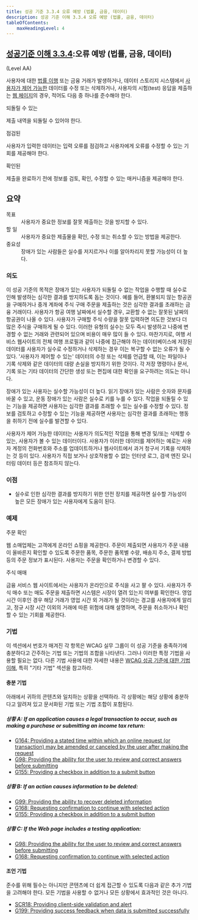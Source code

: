 ```yaml
---
title: 성공 기준 3.3.4 오류 예방 (법률, 금융, 데이터)
description: 성공 기준 이해 3.3.4 오류 예방 (법률, 금융, 데이터)
tableOfContents:
    maxHeadingLevel: 4
---
```



## [성공기준 이해 3.3.4](https://w3.org/TR/WCAG22#error-prevention-legal-financial-data):오류 예방 (법률, 금융, 데이터) 

(Level AA)

<Card title="성공 기준 (SC)"></Card>

사용자에 대한 [법률 이행](../../../glossary/legal-commitments) 또는 금융 거래가 발생하거나, 데이터 스토리지 시스템에서 [사용자가 제어 가능한](../../../glossary/user-controllable) 데이터를 수정 또는 삭제하거나, 사용자의 시험(test) 응답을 제출하는 [웹 페이지](../../../glossary/web-page)의 경우, 적어도 다음 중 하나를 준수해야 한다.

되돌릴 수 있는

제출 내역을 되돌릴 수 있어야 한다.

점검된

사용자가 입력한 데이터는 입력 오류를 점검하고 사용자에게 오류를 수정할 수 있는 기회를 제공해야 한다.

확인된

제출을 완료하기 전에 정보를 검토, 확인, 수정할 수 있는 매커니즘을 제공해야 한다.

## 요약

<dl>
<dt>목표</dt>
<dd>사용자가 중요한 정보를 잘못 제출하는 것을 방지할 수 있다.</dd>
<dt>할 일</dt>
<dd>사용자가 중요한 제출물을 확인, 수정 또는 취소할 수 있는 방법을 제공한다.</dd>
<dt>중요성</dt>
<dd>장애가 있는 사람들은 실수를 저지르거나 이를 알아차리지 못할 가능성이 더 높다.</dd>
</dl>

### 의도

이 성공 기준의 목적은 장애가 있는 사용자가 되돌릴 수 없는 작업을 수행할 때 실수로 인해 발생하는 심각한 결과를 방지하도록 돕는 것이다. 예를 들어, 환불되지 않는 항공권을 구매하거나 중개 계좌에 주식 구매 주문을 제출하는 것은 심각한 결과를 초래하는 금융 거래이다. 사용자가 항공 여행 날짜에서 실수할 경우, 교환할 수 없는 잘못된 날짜의 항공권이 나올 수 있다. 사용자가 구매할 주식 수량을 잘못 입력하면 의도한 것보다 더 많은 주식을 구매하게 될 수 있다. 이러한 유형의 실수는 모두 즉시 발생하고 나중에 변경할 수 없는 거래와 관련되어 있으며 비용이 매우 많이 들 수 있다. 마찬가지로, 여행 서비스 웹사이트의 전체 여행 프로필과 같이 나중에 접근해야 하는 데이터베이스에 저장된 데이터를 사용자가 실수로 수정하거나 삭제하는 경우 이는 복구할 수 없는 오류가 될 수 있다. '사용자가 제어할 수 있는' 데이터의 수정 또는 삭제를 언급할 때, 이는 파일이나 기록 삭제와 같은 데이터의 대량 손실을 방지하기 위한 것이다. 각 저장 명령이나 문서, 기록 또는 기타 데이터의 간단한 생성 또는 편집에 대한 확인을 요구하려는 의도는 아니다.

장애가 있는 사용자는 실수할 가능성이 더 높다. 읽기 장애가 있는 사람은 숫자와 문자를 바꿀 수 있고, 운동 장애가 있는 사람은 실수로 키를 누를 수 있다. 작업을 되돌릴 수 있는 기능을 제공하면 사용자는 심각한 결과를 초래할 수 있는 실수를 수정할 수 있다. 정보를 검토하고 수정할 수 있는 기능을 제공하면 사용자는 심각한 결과를 초래하는 행동을 취하기 전에 실수를 발견할 수 있다.

사용자가 제어 가능한 데이터는 사용자가 의도적인 작업을 통해 변경 및/또는 삭제할 수 있는, 사용자가 볼 수 있는 데이터이다. 사용자가 이러한 데이터를 제어하는 ​​예로는 사용자 계정의 전화번호와 주소를 업데이트하거나 웹사이트에서 과거 청구서 기록을 삭제하는 것 등이 있다. 사용자가 직접 보거나 상호작용할 수 없는 인터넷 로그, 검색 엔진 모니터링 데이터 등은 참조하지 않는다.

### 이점

*   실수로 인한 심각한 결과를 방지하기 위한 안전 장치를 제공하면 실수할 가능성이 높은 모든 장애가 있는 사용자에게 도움이 된다.

### 예제

주문 확인

웹 소매업체는 고객에게 온라인 쇼핑을 제공한다. 주문이 제출되면 사용자가 주문 내용이 올바른지 확인할 수 있도록 주문한 품목, 주문한 품목별 수량, 배송지 주소, 결제 방법 등의 주문 정보가 표시된다. 사용자는 주문을 확인하거나 변경할 수 있다.

주식 매매

금융 서비스 웹 사이트에서는 사용자가 온라인으로 주식을 사고 팔 수 있다. 사용자가 주식 매수 또는 매도 주문을 제출하면 시스템은 시장이 열려 있는지 여부를 확인한다. 영업 시간 이후인 경우 해당 거래가 영업 시간 외 거래가 될 것이라는 경고를 사용자에게 알리고, 정규 시장 시간 이외의 거래에 따른 위험에 대해 설명하며, 주문을 취소하거나 확인할 수 있는 기회를 제공한다.

### 기법

이 섹션에서 번호가 매겨진 각 항목은 WCAG 실무 그룹이 이 성공 기준을 충족하기에 충분하다고 간주하는 기법 또는 기법의 조합을 나타낸다. 그러나 이러한 특정 기법을 사용할 필요는 없다. 다른 기법 사용에 대한 자세한 내용은 [WCAG 성공 기준에 대한 기법 이해](understanding-techniques), 특히 "기타 기법" 섹션을 참고하라.

#### 충분 기법

아래에서 귀하의 콘텐츠와 일치하는 상황을 선택하라. 각 상황에는 해당 상황에 충분하다고 알려져 있고 문서화된 기법 또는 기법 조합이 포함된다.

##### 상황 A: If an application causes a legal transaction to occur, such as making a purchase or submitting an income tax return:

*   [G164: Providing a stated time within which an online request (or transaction) may be amended or canceled by the user after making the request](https://www.w3.org/WAI/WCAG22/Techniques/general/G164)
*   [G98: Providing the ability for the user to review and correct answers before submitting](https://www.w3.org/WAI/WCAG22/Techniques/general/G98)
*   [G155: Providing a checkbox in addition to a submit button](https://www.w3.org/WAI/WCAG22/Techniques/general/G155)

##### 상황 B: If an action causes information to be deleted:

*   [G99: Providing the ability to recover deleted information](https://www.w3.org/WAI/WCAG22/Techniques/general/G99)
*   [G168: Requesting confirmation to continue with selected action](https://www.w3.org/WAI/WCAG22/Techniques/general/G168)
*   [G155: Providing a checkbox in addition to a submit button](https://www.w3.org/WAI/WCAG22/Techniques/general/G155)

##### 상황 C: If the Web page includes a testing application:

*   [G98: Providing the ability for the user to review and correct answers before submitting](https://www.w3.org/WAI/WCAG22/Techniques/general/G98)
*   [G168: Requesting confirmation to continue with selected action](https://www.w3.org/WAI/WCAG22/Techniques/general/G168)

#### 조언 기법

준수를 위해 필수는 아니지만 콘텐츠에 더 쉽게 접근할 수 있도록 다음과 같은 추가 기법을 고려해야 한다. 모든 기법을 사용할 수 없거나 모든 상황에서 효과적인 것은 아니다.

*   [SCR18: Providing client-side validation and alert](https://www.w3.org/WAI/WCAG22/Techniques/client-side-script/SCR18)
*   [G199: Providing success feedback when data is submitted successfully](https://www.w3.org/WAI/WCAG22/Techniques/general/G199)

